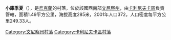 {{coord|49|38|23|N|28|24|42|E|scale:30000|display=title}}

'''小庫季夏'''（{{lang-uk|Малі Кутища}}），是[[烏克蘭|烏克蘭]]的村落，位於該國西南部[[文尼察州|文尼察州]]，由[[卡利尼夫卡區|卡利尼夫卡區]]負責管轄，面積1.49平方公里，海拔高度285米，2001年人口372，人口密度每平方公里249.33人。

[[Category:文尼察州村落|Category:文尼察州村落]]
[[Category:卡利尼夫卡區村落|Category:卡利尼夫卡區村落]]


{{Vinnytsia-geo-stub}}